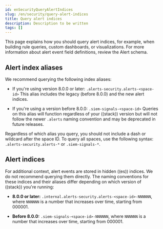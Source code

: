 ```yaml
---
id: enSecurityQueryAlertIndices
slug: /en/security/query-alert-indices
title: Query alert indices
description: Description to be written
tags: []
---
```


<div id="query-alert-indices"></div>

This page explains how you should query alert indices, for example, when building rule queries, custom dashboards, or visualizations. For more information about alert event field definitions, review the <DocLink id="enSecurityAlertSchema">Alert schema</DocLink>.

## Alert index aliases
We recommend querying the following index aliases:

* If you're using version 8.0.0 or later: `.alerts-security.alerts-<space-id>`
    This alias includes the legacy (before 8.0.0) and the new alert indices.

* If you're using a version before 8.0.0: `.siem-signals-<space-id>`
    Queries on this alias will function regardless of your ((stack)) version but will not follow the newer `.alerts` naming convention and may be deprecated in future releases.

Regardless of which alias you query, you should not include a dash or wildcard after the space ID. To query all spaces, use the following syntax: `.alerts-security.alerts-*` or `.siem-signals-*`.

## Alert indices
For additional context, alert events are stored in hidden ((es)) indices. We do not recommend querying them directly. The naming conventions for these indices and their aliases differ depending on which version of ((stack)) you're running:

* **8.0.0 or later:** `.internal.alerts-security.alerts-<space-id>-NNNNNN`, where `NNNNNN` is a number that increases over time, starting from 000001.

* **Before 8.0.0:** `.siem-signals-<space-id>-NNNNNN`, where `NNNNNN` is a number that increases over time, starting from 000001.


